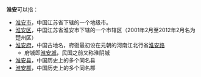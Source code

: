 '''淮安'''可以指：
{{wiktionary}}
*[[淮安市|淮安市]]，中国江苏省下辖的一个地级市。
*[[淮安区|淮安区]]，中国江苏省淮安市下辖的一个市辖区（2001年2月至2012年2月名为楚州区）
*[[淮安府|淮安府]]，中国古地名，府衙最初设在元朝的河南江北行省[[淮安路|淮安路]]
**府城即[[淮安城|淮安城]]，民国之前又称淮阴城
*[[淮安县|淮安县]]，中国历史上的多个同名县
*[[淮安郡|淮安郡]]，中国历史上的多个同名郡

{{Disambig|H|Cat=二字中国地名消歧义}}